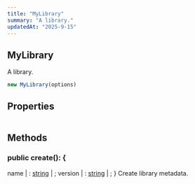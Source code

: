```yaml
---
title: "MyLibrary"
summary: "A library."
updatedAt: "2025-9-15"
---
```



## MyLibrary
A library.



```typescript
new MyLibrary(options)
```
<Table data={{ headers: [{"content":"Parameter","key":"parameter"},{"content":"Type","key":"type"},{"content":"Optional","key":"optional"},{"content":"Description","key":"description"}], rows: [["options","MyLibraryInit","No","-"]] }} />


## Properties
<Table data={{ headers: [{"content":"Name","key":"name"},{"content":"Access Modifier","key":"access"},{"content":"Type","key":"type"},{"content":"Description","key":"desc"}], rows: [["options","public ","any","-"],["name","public ","any","The name of this library."],["version","public ","any","The version of this library."]] }} />

## Methods
### public create(): \{
  name | : [string](https://developer.mozilla.org/en-US/docs/Web/JavaScript/Reference/Global_Objects/String) | ;
  version | : [string](https://developer.mozilla.org/en-US/docs/Web/JavaScript/Reference/Global_Objects/String) | ;
}
Create library metadata.
